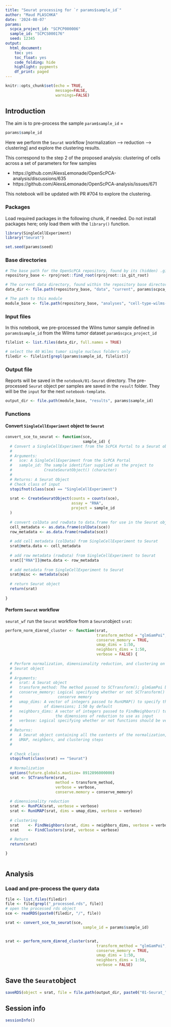 ```yaml
---
title: "Seurat processing for `r params$sample_id`"
author: "Maud PLASCHKA"
date: '2024-08-07'
params:
  scpca_project_id: "SCPCP000006"
  sample_id: "SCPCS000176"
  seed: 12345
output: 
  html_document: 
    toc: yes
    toc_float: yes
    code_folding: hide
    highlight: pygments
    df_print: paged
---
```


```r
knitr::opts_chunk$set(echo = TRUE,
                      message=FALSE,
                      warnings=FALSE)
```


## Introduction

The aim is to pre-process the sample `param$sample_id` = 

```r
params$sample_id
```

Here we perform the `Seurat` workflow [normalization --> reduction --> clustering] and explore the clustering results. 

This correspond to the step 2 of the proposed analysis: clustering of cells across a set of parameters for few samples

- https://github.com/AlexsLemonade/OpenScPCA-analysis/discussions/635
- https://github.com/AlexsLemonade/OpenScPCA-analysis/issues/671

This notebook will be updated with PR #704 to explore the clustering.


### Packages

Load required packages in the following chunk, if needed.
Do not install packages here; only load them with the `library()` function.

```r
library(SingleCellExperiment)
library("Seurat")

set.seed(params$seed)
```


### Base directories

```r
# The base path for the OpenScPCA repository, found by its (hidden) .git directory
repository_base <- rprojroot::find_root(rprojroot::is_git_root)

# The current data directory, found within the repository base directory
data_dir <- file.path(repository_base, "data", "current", params$scpca_project_id)

# The path to this module
module_base <- file.path(repository_base, "analyses", "cell-type-wilms-tumor-06")
```


### Input files


In this notebook, we pre-processed the Wilms tumor sample defined in `params$sample_id` from the Wilms tumor dataset `param$scpca_project_id` 

```r
filelist <- list.files(data_dir, full.names = TRUE)

# select the 40 Wilms tumor single nucleus folders only
filedir <- filelist[grepl(params$sample_id, filelist)]

```

### Output file

Reports will be saved in the `notebook/01-Seurat` directory. 
The pre-processed `Seurat` object per samples are saved in the `result` folder.
They will be the `input` for the next `notebook-template`.
```r
output_dir <- file.path(module_base, "results", params$sample_id)
```

### Functions

#### Convert `SingleCellExperiment` object to `Seurat`

```r
convert_sce_to_seurat <- function(sce, 
                                  sample_id) {
  # Convert a SingleCellExperiment from the ScPCA Portal to a Seurat object
  # 
  # Arguments:
  #	  sce: A SingleCellExperiment from the ScPCA Portal
  #   sample_id: The sample identifier supplied as the project to 
  #              CreateSeuratObject() (character)
  #
  # Returns: A Seurat Object
  # Check class of input
  stopifnot(class(sce) == "SingleCellExperiment")
  
  srat <- CreateSeuratObject(counts = counts(sce),
                             assay = "RNA",
                             project = sample_id
  )
  
  # convert colData and rowData to data.frame for use in the Seurat object
  cell_metadata <- as.data.frame(colData(sce))
  row_metadata <- as.data.frame(rowData(sce))
  
  # add cell metadata (colData) from SingleCellExperiment to Seurat
  srat@meta.data <- cell_metadata
  
  # add row metadata (rowData) from SingleCellExperiment to Seurat
  srat[["RNA"]]@meta.data <- row_metadata
  
  # add metadata from SingleCellExperiment to Seurat
  srat@misc <- metadata(sce)
  
  # return Seurat object
  return(srat)
  
}

```

#### Perform `Seurat` workflow

`seurat_wf` run the `Seurat` workflow from a `Seurat`object `srat`:

```r
perform_norm_dimred_cluster <- function(srat,
                                        transform_method = "glmGamPoi",
                                        conserve_memory = TRUE,
                                        umap_dims = 1:50, 
                                        neighbors_dims = 1:50, 
                                        verbose = FALSE) {
  
  # Perform normalization, dimensionality reduction, and clustering on a 
  # Seurat object
  #
  # Arguments:
  #   srat: A Seurat object
  #   transform_method: The method passed to SCTransform(); glmGamPoi by default
  #   conserve_memory: Logical specifying whether or not SCTransform() should
  #                    conserve memory
  #   umap_dims: A vector of integers passed to RunUMAP() to specify the number 
  #              of dimensions; 1:50 by default
  #   neighbors_dims: A vector of integers passed to FindNeighbors() to specify
  #                   the dimensions of reduction to use as input
  #   verbose: Logical specifying whether or not functions should be verbose
  #
  # Returns: 
  #   A Seurat object containing all the contents of the normalization, PCA, 
  #   UMAP, neighbors, and clustering steps
  # 
  
  # Check class
  stopifnot(class(srat) == "Seurat")
  
  # Normalization
  options(future.globals.maxSize= 8912896000000)
  srat <- SCTransform(srat, 
                      method = transform_method,
                      verbose = verbose, 
                      conserve.memory = conserve_memory)
  
  # dimensionality reduction
  srat <- RunPCA(srat, verbose = verbose)
  srat <- RunUMAP(srat, dims = umap_dims, verbose = verbose)
  
  # clustering
  srat    <- FindNeighbors(srat, dims = neighbors_dims, verbose = verbose)
  srat    <- FindClusters(srat, verbose = verbose)
  
  # Return
  return(srat)

}
  
```

## Analysis 

### Load and pre-process the query data

```r
file <- list.files(filedir)
file <- file[grepl("_processed.rds", file)]
# open the processed rds object
sce <- readRDS(paste0(filedir, "/", file))
```

```r

srat <- convert_sce_to_seurat(sce, 
                                  sample_id = params$sample_id)


srat <- perform_norm_dimred_cluster(srat,
                                        transform_method = "glmGamPoi",
                                        conserve_memory = TRUE,
                                        umap_dims = 1:50, 
                                        neighbors_dims = 1:50, 
                                        verbose = FALSE)
```

## Save the `Seurat`object

```r
saveRDS(object = srat, file = file.path(output_dir, paste0("01-Seurat_", params$sample_id,".Rds")))
```

## Session info

```r
sessionInfo()
```


